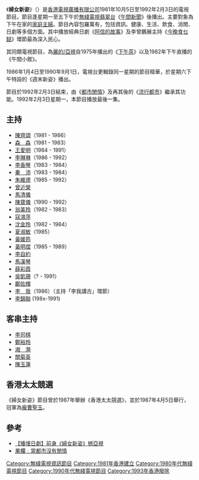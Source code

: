 {{電視節目信息框
| 顏色       = 
| 名稱       = 婦女新姿<br/>{{lang|en|Woman Today}}
| 原名       = 
| 圖片       =
| 圖說       = 
| 類型       = 資訊
| 原創       = 
| 發展       = 
| 導演       = 
| 主持       = [[李琳琳|李琳琳]]、[[朱維德|朱維德]]、[[陳寶儀|陳寶儀]]、<br/>[[鄺佐輝|鄺佐輝]]、[[曾近榮|曾近榮]]等
| 演出       = 
| 配音       = 
| 旁白       = 
| 主題曲     = 
| 片頭曲     = 
| 片尾曲     = 
| 作曲       = 
| 國家       = 
| 地區       = {{BHKG}}
| 語言       = [[粵語|粵語]]
| 季數       = 
| 系列數     = 
| 集數       = 
| 每集列表   = 
| 執行製片   = 
| 製片人     = [[電視廣播有限公司|電視廣播有限公司]]
| 監製   = [[陳寶珠|陳寶珠]]、[[李瑜|李　瑜]]
| 副製片人   = 
| 共同製片人 = 
| 編審       =
| 剪輯       = 
| 外景       = 
| 機位       = 
| 每集長     = 50分鐘
| 頻道       = 
| 電視網     = [[翡翠台|翡翠台]]
| 電視臺     = 
| 視頻制式   = {{lang|en|SDTV 576i}}
| 音頻制式   = 單聲道
| 首播國家   = {{BHKG}}
| 首播地區   = 
| 開始       = 1981年10月5日
| 結束       = 1992年2月3日
| 晚於       =
| 早於       = [[都市閒情|都市閒情]]
| 相關劇集   =
| 中國大陸名稱 = 
| 臺灣名稱     = 
| 港澳名稱     = 
| 馬新名稱     = 
| 官方網站   =
| imdb_id    = 
| tv_com_id  =
}}
《'''婦女新姿'''》（{{lang-en|Woman Today}}）是[[香港|香港]][[電視廣播有限公司|電視廣播有限公司]]1981年10月5日至1992年2月3日的電視節目。節目逢星期一至五下午於[[無綫電視翡翠台|無綫電視翡翠台]]《[[無綫電視午間新聞|午間新聞]]》後播出。主要對象為下午在家的[[家庭主婦|家庭主婦]]。節目內容包羅萬有，包括資訊、健康、生活、飲食、消閒、日劇等多個方面。其中播放經典日劇《[[阿信的故事|阿信的故事]]》及李曾鵬展主持《[[今晚食乜餸|今晚食乜餸]]》環節最為深入民心。

其同類電視節目，為[[亞洲電視|麗的/亞視]]自1975年播出的《[[下午茶_(亞視婦女節目)|下午茶]]》以及1982年下午直播的《午間小敘》。

1986年1月4日至1990年9月1日，電視台更輯錄同一星期的節目精華，於星期六下午特設的《週末新姿》播出。

節目於1992年2月3日結束，由《[[都市閒情|都市閒情]]》及再其後的《[[流行都市|流行都市]]》繼承其功能。1992年2月3日星期一，本節目播放最後一集。

==主持==
*[[陳齊頌|陳齊頌]]（1981 - 1986）
*[[森森|森　森]]（1981 - 1983）
*[[王愛明|王愛明]]（1984 - 1991）
*[[李琳琳|李琳琳]]（1986 - 1992）
*[[李香琴|李香琴]]（1983 - 1984）
*[[秦沛|秦　沛]]（1983 - 1984）
*[[朱維德|朱維德]]（1985 - 1992）
*[[曾近榮|曾近榮]]
*[[馬清儀|馬清儀]]
*[[陳寶儀|陳寶儀]]（1990 - 1992）
*[[翁美玲|翁美玲]]（1982 - 1983）
*[[寇鴻萍|寇鴻萍]]
*[[沈金玲|沈金玲]]（1982 - 1984）
*[[夏淑敏|夏淑敏]]（1985）
*[[黃媛筠|黃媛筠]]
*[[黃明煜|黃明煜]]（1985 - 1989）
*[[李自約|李自約]]
*[[馬漢琴|馬漢琴]]
*[[薛彩霞|薛彩霞]]
*[[吳凱珊|吳凱珊]]（? - 1991）
*[[鄺佐輝|鄺佐輝]]
*[[李我|李　我]]（1986）（主持「李我講古」環節）
*[[李錦聯|李錦聯]] (198x-1991)

==客串主持==
*[[李司棋|李司棋]]
*[[鄭裕玲|鄭裕玲]]
*[[湘漪|湘　漪]]
*[[關菊英|關菊英]]
*[[陳玉蓮|陳玉蓮]]

==香港太太競選==
《婦女新姿》節目曾於1987年舉辦《香港太太競選》，並於1987年4月5日舉行，冠軍為[[龐曹聖玉|龐曹聖玉]]。

==參考==
*[http://hk.entertainment.appledaily.com/entertainment/daily/article/20180912/20497347   【播埋日劇】前身《婦女新姿》撼亞視 ] {{Wayback|url=http://hk.entertainment.appledaily.com/entertainment/daily/article/20180912/20497347 |date=20190406050104 }}
*[https://web.archive.org/web/20180929000253/https://ol.mingpao.com/php/cultureleisure3.php?nodeid=1537033997636&subcate=culture&issue=20180916   果欄﹕當都市沒有閒情]

[[Category:無綫電視資訊節目|Category:無綫電視資訊節目]]
[[Category:1981年香港建立|Category:1981年香港建立]]
[[Category:1980年代無綫電視節目|Category:1980年代無綫電視節目]]
[[Category:1990年代無綫電視節目|Category:1990年代無綫電視節目]]
[[Category:1993年香港廢除|Category:1993年香港廢除]]